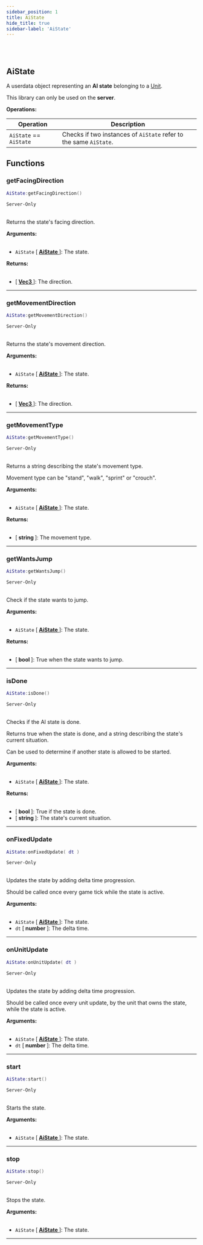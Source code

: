 ```yaml
---
sidebar_position: 1
title: AiState
hide_title: true
sidebar-label: 'AiState'
---
```


<br></br>

## AiState
A userdata object representing an <strong>AI state</strong> belonging to a [Unit](/docs/lua/game_script_env/userdata/Unit).

This library can only be used on the <strong>server</strong>.

<strong>Operations:</strong>

| Operation   | Description |
| ----------- | ----------- |
| <code>AiState</code> == <code>AiState</code> | Checks if two instances of <code>AiState</code> refer to the same <code>AiState</code>. |


## Functions

### getFacingDirection

```lua
AiState:getFacingDirection()
```
<code>Server-Only</code> <br></br>

Returns the state's facing direction.

<strong>Arguments:</strong> <br></br>

- <code>AiState</code> [<strong> <a href="/docs/lua/game_script_env/userdata/AiState"> AiState </a> </strong>]: The state.

<strong>Returns:</strong> <br></br>

- [<strong> <a href="/docs/lua/game_script_env/userdata/Vec3"> Vec3 </a> </strong>]: The direction.

---

### getMovementDirection

```lua
AiState:getMovementDirection()
```
<code>Server-Only</code> <br></br>

Returns the state's movement direction.

<strong>Arguments:</strong> <br></br>

- <code>AiState</code> [<strong> <a href="/docs/lua/game_script_env/userdata/AiState"> AiState </a> </strong>]: The state.

<strong>Returns:</strong> <br></br>

- [<strong> <a href="/docs/lua/game_script_env/userdata/Vec3"> Vec3 </a> </strong>]: The direction.

---

### getMovementType

```lua
AiState:getMovementType()
```
<code>Server-Only</code> <br></br>

Returns a string describing the state's movement type.

Movement type can be "stand", "walk", "sprint" or "crouch".

<strong>Arguments:</strong> <br></br>

- <code>AiState</code> [<strong> <a href="/docs/lua/game_script_env/userdata/AiState"> AiState </a> </strong>]: The state.

<strong>Returns:</strong> <br></br>

- [<strong> string </strong>]: The movement type.

---

### getWantsJump

```lua
AiState:getWantsJump()
```
<code>Server-Only</code> <br></br>

Check if the state wants to jump.

<strong>Arguments:</strong> <br></br>

- <code>AiState</code> [<strong> <a href="/docs/lua/game_script_env/userdata/AiState"> AiState </a> </strong>]: The state.

<strong>Returns:</strong> <br></br>

- [<strong> bool </strong>]: True when the state wants to jump.

---

### isDone

```lua
AiState:isDone()
```
<code>Server-Only</code> <br></br>

Checks if the AI state is done.

Returns true when the state is done, and a string describing the state's current situation.

Can be used to determine if another state is allowed to be started.

<strong>Arguments:</strong> <br></br>

- <code>AiState</code> [<strong> <a href="/docs/lua/game_script_env/userdata/AiState"> AiState </a> </strong>]: The state.

<strong>Returns:</strong> <br></br>

- [<strong> bool </strong>]: True if the state is done.
- [<strong> string </strong>]: The state's current situation.

---

### onFixedUpdate

```lua
AiState:onFixedUpdate( dt )
```
<code>Server-Only</code> <br></br>

Updates the state by adding delta time progression.

Should be called once every game tick while the state is active.

<strong>Arguments:</strong> <br></br>

- <code>AiState</code> [<strong> <a href="/docs/lua/game_script_env/userdata/AiState"> AiState </a> </strong>]: The state.
- <code>dt</code> [<strong> number </strong>]: The delta time.

---

### onUnitUpdate

```lua
AiState:onUnitUpdate( dt )
```
<code>Server-Only</code> <br></br>

Updates the state by adding delta time progression.

Should be called once every unit update, by the unit that owns the state, while the state is active.

<strong>Arguments:</strong> <br></br>

- <code>AiState</code> [<strong> <a href="/docs/lua/game_script_env/userdata/AiState"> AiState </a> </strong>]: The state.
- <code>dt</code> [<strong> number </strong>]: The delta time.

---

### start

```lua
AiState:start()
```
<code>Server-Only</code> <br></br>

Starts the state.

<strong>Arguments:</strong> <br></br>

- <code>AiState</code> [<strong> <a href="/docs/lua/game_script_env/userdata/AiState"> AiState </a> </strong>]: The state.

---

### stop

```lua
AiState:stop()
```
<code>Server-Only</code> <br></br>

Stops the state.

<strong>Arguments:</strong> <br></br>

- <code>AiState</code> [<strong> <a href="/docs/lua/game_script_env/userdata/AiState"> AiState </a> </strong>]: The state.

---